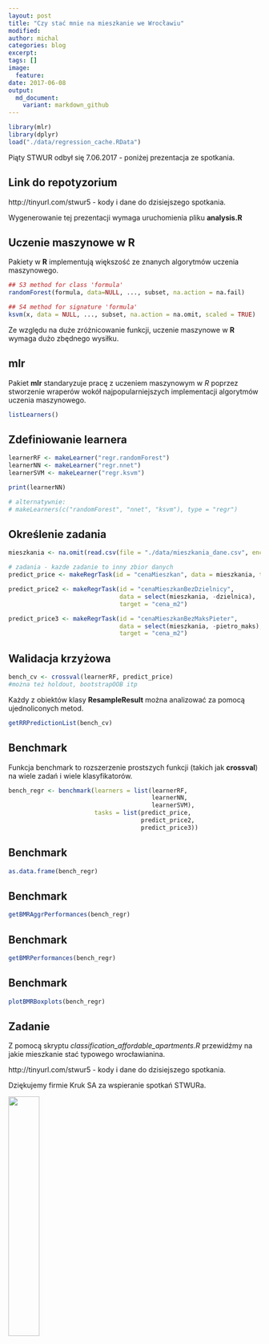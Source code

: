 ```yaml
---
layout: post
title: "Czy stać mnie na mieszkanie we Wrocławiu"
modified:
author: michal
categories: blog
excerpt:
tags: []
image:
  feature:
date: 2017-06-08
output:
  md_document:
    variant: markdown_github
---
```


```r
library(mlr)
library(dplyr)
load("./data/regression_cache.RData")
```

Piąty STWUR odbył się 7.06.2017 - poniżej prezentacja ze spotkania.

## Link do repotyzorium

http://tinyurl.com/stwur5 - kody i dane do dzisiejszego spotkania.

Wygenerowanie tej prezentacji wymaga uruchomienia pliku **analysis.R**

## Uczenie maszynowe w R

Pakiety w **R** implementują większość ze znanych algorytmów uczenia maszynowego.

```r
## S3 method for class 'formula'
randomForest(formula, data=NULL, ..., subset, na.action = na.fail)

## S4 method for signature 'formula'
ksvm(x, data = NULL, ..., subset, na.action = na.omit, scaled = TRUE)
```

Ze względu na duże zróżnicowanie funkcji, uczenie maszynowe w **R** wymaga dużo zbędnego wysiłku.

## mlr

Pakiet **mlr** standaryzuje pracę z uczeniem maszynowym w *R* poprzez stworzenie wraperów wokół najpopularniejszych implementacji algorytmów uczenia maszynowego.

```r
listLearners()
```

## Zdefiniowanie learnera

```r
learnerRF <- makeLearner("regr.randomForest")
learnerNN <- makeLearner("regr.nnet")
learnerSVM <- makeLearner("regr.ksvm")

print(learnerNN)

# alternatywnie:
# makeLearners(c("randomForest", "nnet", "ksvm"), type = "regr")
```

## Określenie zadania

```r
mieszkania <- na.omit(read.csv(file = "./data/mieszkania_dane.csv", encoding = "UTF-8"))

# zadania - kazde zadanie to inny zbior danych
predict_price <- makeRegrTask(id = "cenaMieszkan", data = mieszkania, target = "cena_m2")

predict_price2 <- makeRegrTask(id = "cenaMieszkanBezDzielnicy", 
                               data = select(mieszkania, -dzielnica), 
                               target = "cena_m2")

predict_price3 <- makeRegrTask(id = "cenaMieszkanBezMaksPieter", 
                               data = select(mieszkania, -pietro_maks), 
                               target = "cena_m2")
```

## Walidacja krzyżowa

```r
bench_cv <- crossval(learnerRF, predict_price)
#można też holdout, bootstrapOOB itp
```

Każdy z obiektów klasy **ResampleResult** można analizować za pomocą ujednoliconych metod.

```r
getRRPredictionList(bench_cv)
```

## Benchmark

Funkcja benchmark to rozszerzenie prostszych funkcji (takich jak **crossval**) na wiele zadań i wiele klasyfikatorów.

```r
bench_regr <- benchmark(learners = list(learnerRF,
                                        learnerNN,
                                        learnerSVM),
                        tasks = list(predict_price,
                                     predict_price2,
                                     predict_price3))
```

## Benchmark

```r
as.data.frame(bench_regr)
```


## Benchmark

```r
getBMRAggrPerformances(bench_regr)
```

## Benchmark

```r
getBMRPerformances(bench_regr)
```

## Benchmark

```r
plotBMRBoxplots(bench_regr)
```

## Zadanie

Z pomocą skryptu *classification_affordable_apartments.R* przewidźmy na jakie mieszkanie stać typowego wrocławianina.

http://tinyurl.com/stwur5 - kody i dane do dzisiejszego spotkania.

Dziękujemy firmie Kruk SA za wspieranie spotkań STWURa.

<img src='https://stwur.github.io/STWUR//images/kruk_logo.jpg' id="logo" height="35%" width="35%"/>